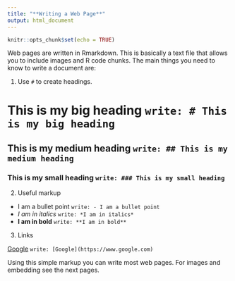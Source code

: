 ```yaml
---
title: "**Writing a Web Page**"
output: html_document
---
```


```r
knitr::opts_chunk$set(echo = TRUE)
```

Web pages are written in Rmarkdown. This is basically a text file that allows  you to include images and R code chunks. The main things you need to know to write a document are:

1. Use `#` to create headings. 

# This is my big heading ` write: # This is my big heading`
## This is my medium heading `write: ## This is my medium heading`
### This is my small heading `write: ### This is my small heading`

2. Useful markup

- I am a bullet point `write: - I am a bullet point`
- *I am in italics* `write: *I am in italics*`
- **I am in bold** `write: **I am in bold**`

3. Links

[Google](https://www.google.com) `write: [Google](https://www.google.com)`

Using this simple markup you can write most web pages. For images and embedding see the next pages. 
